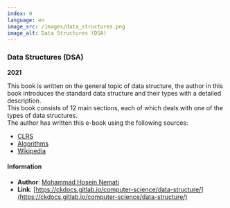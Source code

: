 ```yaml
---
index: 0
language: en
image_src: /images/data_structures.png
image_alt: Data Structures (DSA)
---
```


### Data Structures (DSA)

**2021**

This book is written on the general topic of data structure, the author in this book introduces the standard data structure and their types with a detailed description.  
This book consists of 12 main sections, each of which deals with one of the types of data structures.  
The author has written this e-book using the following sources:

-   [CLRS](https://www.amazon.com/Introduction-Algorithms-3rd-MIT-Press/dp/0262033844)
-   [Algorithms](https://www.amazon.com/Algorithms-4th-Robert-Sedgewick/dp/032157351X)
-   [Wikipedia](https://en.wikipedia.org/wiki/Data_structure)

#### Information

-   **Author**: [Mohammad Hosein Nemati](https://www.linkedin.com/in/mohammad-hosein-nemati-665b1813b/)
-   **Link**: [https://ckdocs.gitlab.io/computer-science/data-structure/](https://ckdocs.gitlab.io/computer-science/data-structure/)
